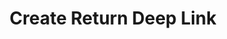 ---
title: 'Create Return Deep Link'
description: 'Generate a deep link for customers to initiate returns'
--- 